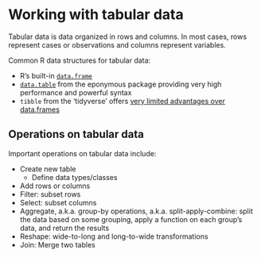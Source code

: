 # Working with tabular data

Tabular data is data organized in rows and columns. In most cases,
rows represent cases or observations and columns represent variables.

Common R data structures for tabular data:

- R's built-in [`data.frame`](#sec-dataframe)
- [`data.table`](#sec-datatable) from the eponymous package providing very high performance and powerful syntax
- `tibble` from the 'tidyverse' offers
[very limited advantages over data.frames](https://r4ds.github.io/bookclub-tmwr/tibbles-vs.-data-frames.html)

## Operations on tabular data

Important operations on tabular data include:

- Create new table
    - Define data types/classes
- Add rows or columns
- Filter: subset rows
- Select: subset columns
- Aggregate, a.k.a. group-by operations, a.k.a. split-apply-combine: split the
data based on some grouping, apply a function on each group's data, and return
the results
- Reshape: wide-to-long and long-to-wide transformations
- Join: Merge two tables
